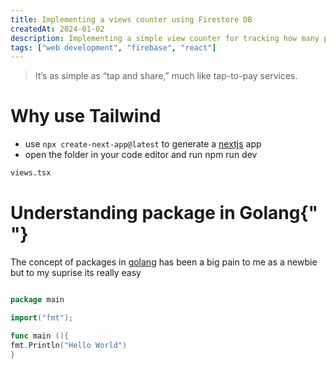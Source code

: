 ```yaml
---
title: Implementing a views counter using Firestore DB
createdAt: 2024-01-02
description: Implementing a simple view counter for tracking how many people viewed a blog
tags: ["web development", "firebase", "react"]
---
```


> It’s as simple as “tap and share,” much like tap-to-pay services.

# Why use Tailwind

- use `npx create-next-app@latest` to generate a [nextjs](https://nextjs.org) app
- open the folder in your code editor and run npm run dev

```bash
views.tsx
```

# Understanding package in Golang{" "}

The concept of packages in [golang](http://go.dev) has been a big pain to me
as a newbie but to my suprise its really easy

```go:main.go {2,4-5} showLineNumbers

package main

import("fmt");

func main (){
fmt.Println("Hello World")
}

```
